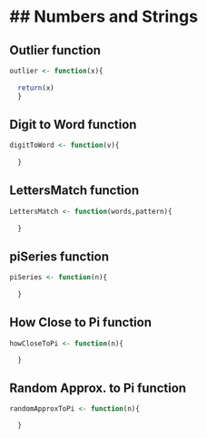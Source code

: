 ## Numbers and Strings
========================================================

## Outlier function
```r
outlier <- function(x){
  
  return(x)
  }
```


## Digit to Word function
```r
digitToWord <- function(v){
  
  }
```

## LettersMatch function
```r
LettersMatch <- function(words,pattern){
  
  }
```

## piSeries function
```r
piSeries <- function(n){
  
  }
```

## How Close to Pi function
```r
howCloseToPi <- function(n){

  }
```

## Random Approx. to Pi function
```r
randomApproxToPi <- function(n){

  }
```



